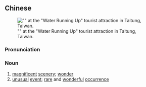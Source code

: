 {{also|奇观}}
==Chinese==
{{zh-forms|s=奇观}}
[[Image:Water running up.JPG|thumb|"{{lang|zh|奇觀}}" at the "Water Running Up" tourist attraction in Taitung, Taiwan.]]

===Pronunciation===
{{zh-pron
|m=qíguān
|c=kei4 gun1
|mn=kî-koan
|cat=n
}}

===Noun===
{{zh-noun}}

# [[magnificent]] [[scenery]]; [[wonder]]
# [[unusual]] [[event]]; [[rare]] and [[wonderful]] [[occurrence]]